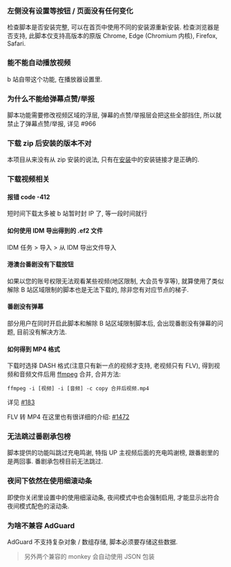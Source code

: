 ### 左侧没有设置等按钮 / 页面没有任何变化

检查脚本是否安装完整, 可以在首页中使用不同的安装源重新安装.
检查浏览器是否支持, 此脚本仅支持高版本的原版 Chrome, Edge (Chromium 内核), Firefox, Safari.

### 能不能自动播放视频

b 站自带这个功能, 在播放器设置里.

### 为什么不能给弹幕点赞/举报

脚本功能需要修改视频区域的浮层, 弹幕的点赞/举报层会把这些全部挡住, 所以就禁止了弹幕点赞/举报, 详见 #966

### 下载 zip 后安装的版本不对

本项目从来没有从 zip 安装的说法, 只有在[安装](/docs/user/install)中的安装链接才是正确的.

### 下载视频相关

#### 报错 code -412

短时间下载太多被 b 站暂时封 IP 了, 等一段时间就行

#### 如何使用 IDM 导出得到的 .ef2 文件

IDM 任务 > 导入 > 从 IDM 导出文件导入

#### 港澳台番剧没有下载按钮

如果以您的账号权限无法观看某些视频(地区限制, 大会员专享等), 就算使用了类似解除 B 站区域限制的脚本也是无法下载的, 除非您有对应节点的梯子.

#### 番剧没有弹幕

部分用户在同时开启此脚本和解除 B 站区域限制脚本后, 会出现番剧没有弹幕的问题, 目前没有解决方法.

#### 如何得到 MP4 格式

下载时选择 DASH 格式(注意只有新一点的视频才支持, 老视频只有 FLV), 得到视频和音频文件后用 [ffmpeg](https://ffmpeg.org/) 合并, 合并方法:

```shell
ffmpeg -i [视频] -i [音频] -c copy 合并后视频.mp4
```

详见 [#183](https://github.com/the1812/Bilibili-Evolved/issues/183)

FLV 转 MP4 在这里也有很详细的介绍: [#1472](https://github.com/the1812/Bilibili-Evolved/discussions/1472)

### 无法跳过番剧承包榜

脚本提供的功能叫跳过充电鸣谢, 特指 UP 主视频后面的充电鸣谢榜, 跟番剧里的是两回事. 番剧承包榜目前无法跳过.

### 夜间下依然在使用细滚动条

即使你关闭里设置中的使用细滚动条, 夜间模式中也会强制启用, 才能显示出符合夜间模式配色的滚动条.

### 为啥不兼容 AdGuard

AdGuard 不支持复杂对象 / 数组存储, 脚本必须要存储这些数据.

> 另外两个兼容的 monkey 会自动使用 JSON 包装
